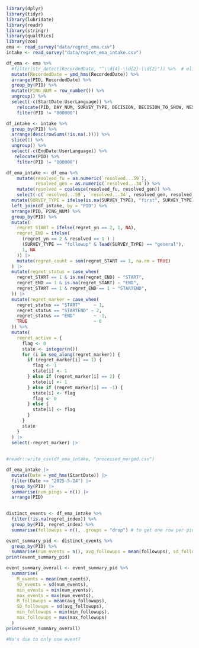 ```r
library(dplyr)
library(tidyr)
library(lubridate)
library(readr)
library(stringr)
library(qualtRics)
library(zoo)
ema <- read_survey("data/regret_ema.csv")
intake <- read_survey("data/regret_ema_intake.csv")
```

```r
df_ema <- ema %>%
  #filter(str_detect(RecordedDate, "^\\d{4}-\\d{2}-\\d{2}")) %>%  # eliminate junk rows.. lmk if you want me to move away from regex
  mutate(RecordedDate = ymd_hms(RecordedDate)) %>%
  arrange(PID, RecordedDate) %>%
  group_by(PID) %>%
  mutate(PING_NUM = row_number()) %>%
  ungroup() %>%
  select(-c(StartDate:UserLanguage)) %>%
    relocate(PID, DAY_NUM, SURVEY_TYPE, DECISION, DECISION_TO_SHOW, NEXT_SURVEY) %>%
    filter(PID != "000000")
```

```r
df_intake <- intake %>%
  group_by(PID) %>%
  arrange(desc(rowSums(!is.na(.)))) %>%
  slice(1) %>%
  ungroup() %>%
  select(-c(EndDate:UserLanguage)) %>%
   relocate(PID) %>%
    filter(PID != "000000")
```

```r
df_ema_intake <- df_ema %>%
    mutate(resolved_fu = as.numeric(`resolved...59`),
           resolved_gen = as.numeric(`resolved...34`)) %>%
    mutate(resolved = coalesce(resolved_fu, resolved_gen)) %>%
    select(-c(`resolved...59`, `resolved...34`, resolved_gen, resolved_fu)) %>%
  mutate(SURVEY_TYPE = ifelse(is.na(SURVEY_TYPE), "first", SURVEY_TYPE)) %>%
  left_join(df_intake, by = "PID") %>%
  arrange(PID, PING_NUM) %>%
  group_by(PID) %>%
  mutate(
    regret_START = ifelse(regret_yn == 2, 1, NA),
    regret_END = ifelse(
      (regret_yn == 2 & resolved == 1 ) |
      (SURVEY_TYPE == "followup" & lead(SURVEY_TYPE) == "general"),
      1, NA
    )) |>
    mutate(regret_count = sum(regret_START == 1, na.rm = TRUE)
  ) |>
  mutate(regret_status = case_when(
    regret_START == 1 & is.na(regret_END) ~ "START",
    regret_END == 1 & is.na(regret_START) ~ "END",
    regret_START == 1 & regret_END == 1 ~ "STARTEND",
  )) |>
  mutate(regret_marker = case_when(
    regret_status == "START"     ~ 1,
    regret_status == "STARTEND" ~ 2,
    regret_status == "END"       ~ -1,
    TRUE                         ~ 0
  )) %>%
  mutate(
    regret_active = {
      flag <- 0
      state <- integer(n())
      for (i in seq_along(regret_marker)) {
        if (regret_marker[i] == 1) {
          flag <- 1
          state[i] <- 1
        } else if (regret_marker[i] == 2) {
          state[i] <- 1
        } else if (regret_marker[i] == -1) {
          state[i] <- flag
          flag <- 0
        } else {
          state[i] <- flag
        }
      }
      state
    }
  ) |> 
  select(-regret_marker) |>
  
  
#readr::write_csv(df_ema_intake, "processed_merged.csv")
```

```r
df_ema_intake |>
  mutate(Date = ymd_hms(StartDate)) |>
  filter(Date <= "2025-5-24") |>
  group_by(PID) |>
  summarise(num_pings = n()) |>
  arrange(PID)
  
```


```r
distinct_events <- df_ema_intake %>%
  filter(!is.na(regret_index)) %>%
  group_by(PID, regret_index) %>%
  summarise(followups = n(), .groups = "drop") # to get one row per ping

event_summary_pid <- distinct_events %>%
  group_by(PID) %>% 
  summarise(num_events = n(), avg_followups = mean(followups), sd_followups = sd(followups), min_followups = min(followups), max_followups = max(followups))
print(event_summary_pid)

event_summary_overall <- event_summary_pid %>%
  summarise(
    M_events = mean(num_events),
    SD_events = sd(num_events),
    min_events = min(num_events),
    max_events = max(num_events),
    M_followups = mean(avg_followups),
    SD_followups = sd(avg_followups),
    min_followups = min(min_followups),
    max_followups = max(max_followups)
  )
print(event_summary_overall)

#Na's due to only one event? 
```
